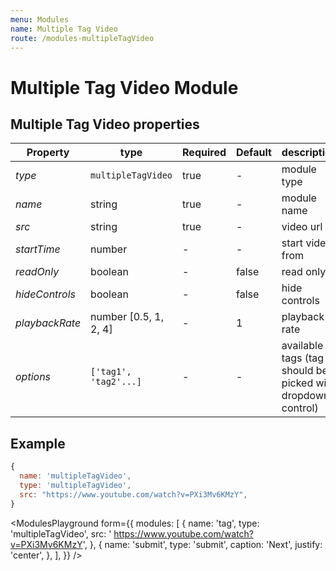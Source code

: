 ```yaml
---
menu: Modules
name: Multiple Tag Video
route: /modules-multipleTagVideo
---
```


# Multiple Tag Video Module

## Multiple Tag Video properties

| Property    | type    | Required | Default | description    |
| ----------- | ------- | -------- | ------- | -------------- |
| *type*      | `multipleTagVideo` | true  | -       | module type    |
| *name*      | string  | true     | -       | module name    |
| *src*       | string  | true     | -       | video url      |
| *startTime* | number  | -        | -       | start video from  |
| *readOnly*  | boolean | -        | false    | read only    |
| *hideControls*  | boolean | -        | false    | hide controls    |
| *playbackRate* | number [0.5, 1, 2, 4] | -        | 1       | playback rate  |
| *options*   | `['tag1', 'tag2'...]`  | -        | -       | available tags (tag should be picked with dropdown control)  |


## Example
```jsx
{
  name: 'multipleTagVideo',
  type: 'multipleTagVideo',
  src: "https://www.youtube.com/watch?v=PXi3Mv6KMzY",
}
```


<ModulesPlayground
  form={{
    modules: [
      {
        name: 'tag',
        type: 'multipleTagVideo',
        src: ' https://www.youtube.com/watch?v=PXi3Mv6KMzY',
      },
      {
        name: 'submit',
        type: 'submit',
        caption: 'Next',
        justify: 'center',
      },
    ],
  }}
/>
